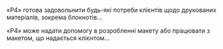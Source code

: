 «P4» готова задовольнити будь-які потреби клієнтів щодо
друкованих матеріалів, зокрема блокнотів...

«P4» може надати допомогу в розробленні макету або працювати
з макетом, що надається клієнтом...